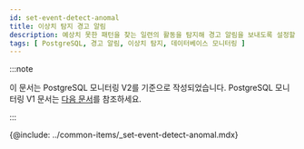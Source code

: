 ```yaml
---
id: set-event-detect-anomal
title: 이상치 탐지 경고 알림
description: 예상치 못한 패턴을 찾는 일련의 활동을 탐지해 경고 알림을 보내도록 설정할 수 있습니다.
tags: [ PostgreSQL, 경고 알림, 이상치 탐지, 데이터베이스 모니터링 ]
---
```


:::note

이 문서는 PostgreSQL 모니터링 V2를 기준으로 작성되었습니다. PostgreSQL 모니터링 V1 문서는 [다음 문서](../postgresql-v1/set-event-detect-anomal)를 참조하세요.

:::

{@include: ../common-items/_set-event-detect-anomal.mdx}  